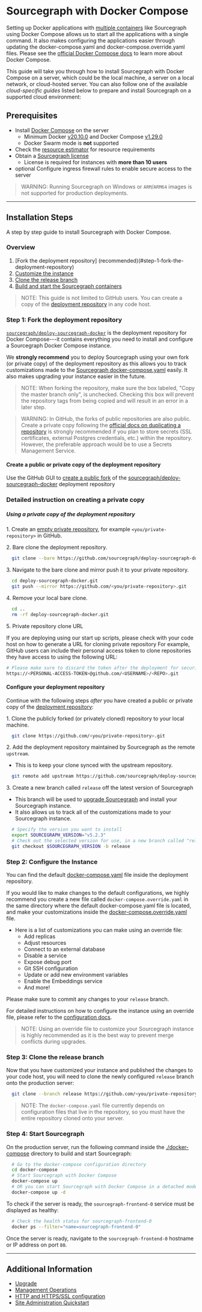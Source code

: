 # Sourcegraph with Docker Compose

Setting up Docker applications with [multiple containers](https://www.docker.com/resources/what-container) like Sourcegraph using Docker Compose allows us to start all the applications with a single command. It also makes configuring the applications easier through updating the docker-compose.yaml and docker-compose.override.yaml files. Please see the [official Docker Compose docs](https://docs.docker.com/compose/) to learn more about Docker Compose.

This guide will take you through how to install Sourcegraph with Docker Compose on a server, which could be the local machine, a server on a local network, or cloud-hosted server. You can also follow one of the available *cloud-specific guides* listed below to prepare and install Sourcegraph on a supported cloud environment:

<QuickLinks>

<QuickLink title="AWS" icon='lightbulb' href="aws" />
<QuickLink title="Azure" icon='theming' href="azure" />
<QuickLink title="DigitalOcean" icon='presets' href="digitalocean" />
<QuickLink title="Google Cloud" icon='installation' href="google_cloud" />

</QuickLinks>

## Prerequisites

  - Install [Docker Compose](https://docs.docker.com/compose/) on the server
    - Minimum Docker [v20.10.0](https://docs.docker.com/engine/release-notes/#20100) and Docker Compose [v1.29.0](https://docs.docker.com/compose/release-notes/#1290)
    - Docker Swarm mode is **not** supported
  - Check the [resource estimator](https://docs.sourcegraph.com/admin/deploy/resource_estimator) for resource requirements
  - Obtain a [Sourcegraph license](https://about.sourcegraph.com/pricing/)
    - License is required for instances with **more than 10 users**
  - <span class="badge badge-beta">optional</span> Configure ingress firewall rules to enable secure access to the server

>WARNING: Running Sourcegraph on Windows or `ARM`/`ARM64` images is not supported for production deployments.

---

## Installation Steps

A step by step guide to install Sourcegraph with Docker Compose.

### Overview

 1. [Fork the deployment repository] (recommended)(#step-1-fork-the-deployment-repository)
 2. [Customize the instance](#step-2-configure-the-instance)
 3. [Clone the release branch](#step-3-clone-the-release-branch)
 4. [Build and start the Sourcegraph containers](#step-4-start-sourcegraph)

>NOTE: This guide is not limited to GitHub users. You can create a copy of the [deployment repository](https://github.com/sourcegraph/deploy-sourcegraph-docker/) in any code host.

### Step 1: Fork the deployment repository

[`sourcegraph/deploy-sourcegraph-docker`](https://github.com/sourcegraph/deploy-sourcegraph-docker/) is the deployment repository for Docker Compose---it contains everything you need to install and configure a Sourcegraph Docker Compose instance.

We **strongly recommend** you to deploy Sourcegraph using your own fork (or private copy) of the deployment repository as this allows you to track customizations made to the [Sourcegraph docker-compose.yaml](https://github.com/sourcegraph/deploy-sourcegraph-docker/blob/master/docker-compose/docker-compose.yaml) easily. It also makes upgrading your instance easier in the future.

> NOTE: When forking the repository, make sure the box labeled, "Copy the master branch only", is unchecked. Checking this box will prevent the repository tags from being copied and will result in an error in a later step.


> WARNING: In GitHub, the forks of public repositories are also public. Create a private copy following the [official docs on duplicating a repository](https://docs.github.com/en/repositories/creating-and-managing-repositories/duplicating-a-repository) is strongly recommended if you plan to store secrets (SSL certificates, external Postgres credentials, etc.) within the repository. However, the preferable approach would be to use a Secrets Management Service.


#### Create a public or private copy of the deployment repository

Use the GitHub GUI to [create a public fork](https://docs.github.com/en/get-started/quickstart/fork-a-repo#forking-a-repository) of the [sourcegraph/deploy-sourcegraph-docker](https://github.com/sourcegraph/deploy-sourcegraph-docker/) deployment repository

### Detailed instruction on creating a private copy

##### Using a private copy of the deployment repository

1\. Create an [empty private repository](https://docs.github.com/en/repositories/creating-and-managing-repositories/creating-a-new-repository), for example `<you/private-repository>` in GitHub.

2\. Bare clone the deployment repository.

```bash
  git clone --bare https://github.com/sourcegraph/deploy-sourcegraph-docker/
```

3\. Navigate to the bare clone and mirror push it to your private repository.

```bash
  cd deploy-sourcegraph-docker.git
  git push --mirror https://github.com/<you/private-repository>.git
```

4\. Remove your local bare clone.

```bash
  cd ..
  rm -rf deploy-sourcegraph-docker.git
```

5\. Private repository clone URL

If you are deploying using our start up scripts, please check with your code host on how to generate a URL for cloning private repository
For example, GitHub users can include their personal access token to clone repositories they have access to using the following URL:

```bash
# Please make sure to discard the token after the deployment for security purpose
https://<PERSONAL-ACCESS-TOKEN>@github.com/<USERNAME>/<REPO>.git
```

#### Configure your deployment repository

Continue with the following steps *after* you have created a public or private copy of the [deployment repository](https://github.com/sourcegraph/deploy-sourcegraph-docker/):

1\. Clone the publicly forked (or privately cloned) repository to your local machine.

```bash
  git clone https://github.com/<you/private-repository>.git
```

2\. Add the deployment repository maintained by Sourcegraph as the remote `upstream`.

  - This is to keep your clone synced with the upstream repository.

```bash
  git remote add upstream https://github.com/sourcegraph/deploy-sourcegraph-docker
```

3\. Create a new branch called `release` off the latest version of Sourcegraph

  - This branch will be used to [upgrade Sourcegraph](/admin/deploy/docker-compose/upgrade) and install your Sourcegraph instance.
  - It also allows us to track all of the customizations made to your Sourcegraph instance.

```bash
  # Specify the version you want to install
  export SOURCEGRAPH_VERSION="v5.2.3"
  # Check out the selected version for use, in a new branch called "release"
  git checkout $SOURCEGRAPH_VERSION -b release
```

### Step 2: Configure the Instance

You can find the default [docker-compose.yaml](https://github.com/sourcegraph/deploy-sourcegraph-docker/blob/master/docker-compose/docker-compose.yaml) file inside the deployment repository.

If you would like to make changes to the default configurations, we highly recommend you create a new file called `docker-compose.override.yaml` in the same directory where the default docker-compose.yaml file is located, and make your customizations inside the [docker-compose.override.yaml](configuration#what-is-an-override-file) file.

- Here is a list of customizations you can make using an override file:
  - Add replicas
  - Adjust resources
  - Connect to an external database
  - Disable a service
  - Expose debug port
  - Git SSH configuration
  - Update or add new environment variables
  - Enable the Embeddings service
  - And more!

Please make sure to commit any changes to your `release` branch.

For detailed instructions on how to configure the instance using an override file, please refer to the [configuration docs](/admin/deploy/docker-compose/configuration).

> NOTE: Using an override file to customize your Sourcegraph instance is highly recommended as it is the best way to prevent merge conflicts during upgrades.

### Step 3: Clone the release branch

Now that you have customized your instance and published the changes to your code host, you will need to clone the newly configured `release` branch onto the production server:

```bash
  git clone --branch release https://github.com/<you/private-repository>.git
```

> NOTE: The `docker-compose.yaml` file currently depends on configuration files that live in the repository, so you must have the entire repository cloned onto your server.

### Step 4: Start Sourcegraph

On the production server, run the following command inside the [./docker-compose](https://github.com/sourcegraph/deploy-sourcegraph-docker/tree/master/docker-compose) directory to build and start Sourcegraph:

```bash
  # Go to the docker-compose configuration directory
  cd docker-compose
  # Start Sourcegraph with Docker Compose
  docker-compose up
  # OR you can start Sourcegraph with Docker Compose in a detached mode
  docker-compose up -d
```

To check if the server is ready, the `sourcegraph-frontend-0` service must be displayed as healthy:

```bash
  # Check the health status for sourcegraph-frontend-0
  docker ps --filter="name=sourcegraph-frontend-0"
```

Once the server is ready, navigate to the `sourcegraph-frontend-0` hostname or IP address on port `80`.

---

## Additional Information

- [Upgrade](/admin/deploy/docker-compose/upgrade)
- [Management Operations](/admin/deploy/docker-compose/operations)
- [HTTP and HTTPS/SSL configuration](/admin/http_https_configuration#sourcegraph-via-docker-compose-caddy-2)
- [Site Administration Quickstart](/admin/how-to/site-admin-quickstart)
